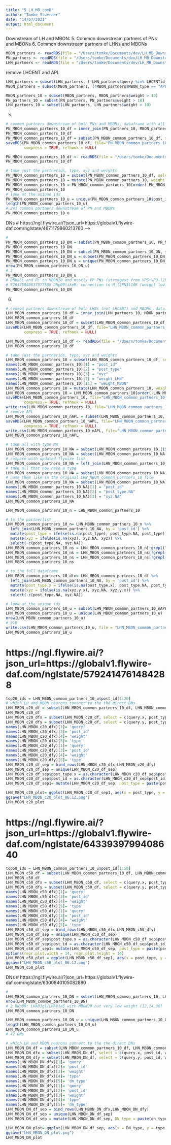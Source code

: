 ```yaml
---
title: "5_LH_MB_comD"
author: "Tomke Stuerner"
date: "14/07/2021"
output: html_document
---
```

Downstream of LH and MBON:
5. Common downstream partners of PNs and MBONs
6. Common downstream partners of LHNs and MBONs
```r
MBON_partners <- readRDS(file = "/Users/tomke/Documents/dev/LH_MB_Downstream/MBON_partner_summary_out_types_06.12.Rds")
PN_partners <- readRDS(file = "/Users/tomke/Documents/dev/LH_MB_Downstream/PN_partner_summary_out_types_05.10.Rds")
LHN_partners <- readRDS(file = "/Users/tomke/Documents/dev/LH_MB_Downstream/LHN_partner_summary_out_types_06.12.Rds")
```
remove LHCENT and APL
```r
LHN_partners = subset(LHN_partners, (!LHN_partners$query %in% LHCENTid))
MBON_partners = subset(MBON_partners, (!MBON_partners$MBON_type == "APL"))
```

```r
MBON_partners_10 = subset(MBON_partners, MBON_partners$weight > 10)
PN_partners_10 = subset(PN_partners, PN_partners$weight > 10)
LHN_partners_10 = subset(LHN_partners, LHN_partners$weight > 10)
```
5.
```r
# common partners downstream of both PNs and MBONs, dataframe with all information
PN_MBON_common_partners_10_df = inner_join(PN_partners_10, MBON_partners_10, by = "post_id")
PN_MBON_common_partners_10_df
PN_MBON_common_partners_10_df = subset(PN_MBON_common_partners_10_df, select = -c(post_type, xyz.y.y) )
saveRDS(PN_MBON_common_partners_10_df, file="PN_MBON_common_partners_10_df_27.10.Rds", version = NULL,
        compress = TRUE, refhook = NULL)
```
```r
PN_MBON_common_partners_10_df <- readRDS(file = "/Users/tomke/Documents/dev/LH_MB_Downstream/PN_MBON_common_partners_10_df_14.7.Rds")
PN_MBON_common_partners_10_df
```

```r
# take just the partnerids, type, xyz and weights
PN_MBON_common_partners_10 = subset(PN_MBON_common_partners_10_df, select = c(post_id, type, xyz.y.x, PN_type, query.x, weight.x, MBON_type, query.y, weight.y) )
PN_MBON_common_partners_10 = mutate(PN_MBON_common_partners_10, weight = ((weight.x + weight.y)/2)) # average the weight of MBON and PN
PN_MBON_common_partners_10 = PN_MBON_common_partners_10[order(-PN_MBON_common_partners_10$weight),] # sort by that weight to see the top targets
PN_MBON_common_partners_10
# look at the unique ids
PN_MBON_common_partners_10_u = unique(PN_MBON_common_partners_10$post_id)
length(PN_MBON_common_partners_10_u)
# 241 common partners downstream of PN and MBONs
PN_MBON_common_partners_10_u
```
DNs
# https://ngl.flywire.ai/?json_url=https://globalv1.flywire-daf.com/nglstate/4671179860213760 -->
```r
# 
PN_MBON_common_partners_10_DN = subset(PN_MBON_common_partners_10, PN_MBON_common_partners_10$post_id %in% p_DNid)
PN_MBON_common_partners_10_DN
PN_MBON_common_partners_10_DN = subset(PN_MBON_common_partners_10_DN, select = c(post_id, type, xyz.y.x, PN_type, query.x, weight.x, MBON_type, query.y, weight.y, weight))
PN_MBON_common_partners_10_DN_u = subset(PN_MBON_common_partners_10_DN, select = c(post_id, type, xyz.y.x))
PN_MBON_common_partners_10_DN_u = unique(PN_MBON_common_partners_10_DN_u)
nrow(PN_MBON_common_partners_10_DN_u)
# 3
PN_MBON_common_partners_10_DN_u
# DNb05L and R: to MBON20 and mostly VP PNs (strongest from VP5+VP3_l2PN, VP2_l2PN, VP2_adPN)
# 720575940637577560 DNp09likeR: connection to M_l2PN3t18R (weight low: 18,21)
PN_MBON_common_partners_10_DN
```

6.
```r
# common partners downstream of both LHNs (not LHCENT) and MBONs, dataframe with all information
LHN_MBON_common_partners_10_df = inner_join(LHN_partners_10, MBON_partners_10, by = "post_id")
LHN_MBON_common_partners_10_df
LHN_MBON_common_partners_10_df = subset(LHN_MBON_common_partners_10_df, select = -c(post_type.y, xyz.y.y) )
saveRDS(LHN_MBON_common_partners_10_df, file="LHN_MBON_common_partners_10_df_06.12.Rds", version = NULL,
        compress = TRUE, refhook = NULL)
```

```r
LHN_MBON_common_partners_10_df <- readRDS(file = "/Users/tomke/Documents/dev/LH_MB_Downstream/LHN_MBON_common_partners_10_df_29.9.Rds")
LHN_MBON_common_partners_10_df
```

```r
# take just the partnerids, type, xyz and weights
LHN_MBON_common_partners_10 = subset(LHN_MBON_common_partners_10_df, select = c(post_id, post_type.x, xyz.y.x, LHN_type, query.x, xyz.x.x, weight.x, MBON_type, query.y, xyz.x.y, weight.y) )
names(LHN_MBON_common_partners_10)[1] = "post_id"
names(LHN_MBON_common_partners_10)[2] = "post_type"
names(LHN_MBON_common_partners_10)[3] = "xyz"
names(LHN_MBON_common_partners_10)[7] = "weight_LHN"
names(LHN_MBON_common_partners_10)[11] = "weight_MBON"
LHN_MBON_common_partners_10 = mutate(LHN_MBON_common_partners_10, weight = ((weight_LHN + weight_MBON)/2)) # average the weight of MBON and PN
LHN_MBON_common_partners_10 = LHN_MBON_common_partners_10[order(-LHN_MBON_common_partners_10$weight),] # sort by that weight to see the top targets
saveRDS(LHN_MBON_common_partners_10, file="LHN_MBON_common_partners_10_df_sorted_06.12.Rds", version = NULL,
        compress = TRUE, refhook = NULL)
write.csv(LHN_MBON_common_partners_10, file="LHN_MBON_common_partners_10_df_sorted_06.12.csv")
# remove APL
LHN_MBON_common_partners_10_nAPL = subset(LHN_MBON_common_partners_10, LHN_MBON_common_partners_10$post_id != "720575940618597541")
saveRDS(LHN_MBON_common_partners_10_nAPL, file="LHN_MBON_common_partners_10_df_sorted_06.12_nAPL.Rds", version = NULL,
        compress = TRUE, refhook = NULL)
write.csv(LHN_MBON_common_partners_10_nAPL, file="LHN_MBON_common_partners_10_df_sorted_06.12_nAPL.csv")
LHN_MBON_common_partners_10_nAPL
```
```r
# take all with type NA
LHN_MBON_common_partners_10_NA = subset(LHN_MBON_common_partners_10,(is.na(LHN_MBON_common_partners_10$post_type)))
LHN_MBON_common_partners_10_NA = subset(LHN_MBON_common_partners_10_NA, select = c(post_id, post_type))
# compare with updated flywire list
LHN_MBON_common_partners_10_NA = left_join(LHN_MBON_common_partners_10_NA, flywire_types, by = "post_id")
# take all that now have a type
LHN_MBON_common_partners_10_NA = subset(LHN_MBON_common_partners_10_NA, (!is.na(LHN_MBON_common_partners_10_NA$type)))
# name them like in the original LHN_MBON_common_partners_10 file
LHN_MBON_common_partners_10_NA = subset(LHN_MBON_common_partners_10_NA, select = c(-post_type))
names(LHN_MBON_common_partners_10_NA)[1] = "post_id"
names(LHN_MBON_common_partners_10_NA)[2] = "post_type.NA"
names(LHN_MBON_common_partners_10_NA)[3] = "xyz.NA"
LHN_MBON_common_partners_10_NA 
```
```r
LHN_MBON_common_partners_10_n = LHN_MBON_common_partners_10

# to the partnerlist
LHN_MBON_common_partners_10_n= LHN_MBON_common_partners_10_n %>%
  left_join(LHN_MBON_common_partners_10_NA, by = 'post_id') %>%
  mutate(post_type = ifelse(is.na(post_type), post_type.NA, post_type)) %>%
  mutate(xyz = ifelse(is.na(xyz), xyz.NA, xyz)) %>%
  select(-c(post_type.NA, xyz.NA))
LHN_MBON_common_partners_10_ns = LHN_MBON_common_partners_10_n[!grepl("LH",LHN_MBON_common_partners_10_n$post_type),, drop=FALSE]
LHN_MBON_common_partners_10_ns = LHN_MBON_common_partners_10_ns[!grepl("MBON",LHN_MBON_common_partners_10_ns$post_type),, drop=FALSE]
LHN_MBON_common_partners_10_ns = LHN_MBON_common_partners_10_ns[!grepl("PN",LHN_MBON_common_partners_10_ns$post_type),, drop=FALSE]
LHN_MBON_common_partners_10_ns

# to the full dataframe
LHN_MBON_common_partners_10_dfn= LHN_MBON_common_partners_10_df %>%
  left_join(LHN_MBON_common_partners_10_NA, by = 'post_id') %>%
  mutate(post_type.x = ifelse(is.na(post_type.x), post_type.NA, post_type.x)) %>%
  mutate(xyz = ifelse(is.na(xyz.y.x), xyz.NA, xyz.y.x)) %>%
  select(-c(post_type.NA, xyz.NA))

```
```r
# look at the unique ids
LHN_MBON_common_partners_10_u = subset(LHN_MBON_common_partners_10_nAPL, select = c(post_id, post_type, xyz))
LHN_MBON_common_partners_10_u = unique(LHN_MBON_common_partners_10_u)
nrow(LHN_MBON_common_partners_10_u)
# 910
write.csv(LHN_MBON_common_partners_10_u, file = "LHN_MBON_common_partners_10_u_06.12.csv")
LHN_MBON_common_partners_10_u

```
# https://ngl.flywire.ai/?json_url=https://globalv1.flywire-daf.com/nglstate/5792414761484288
```r
top20_ids = LHN_MBON_common_partners_10_u$post_id[1:20]
# which LH and MBON neurons conenct to the the direct DNs
LHN_MBON_c20_df = subset(LHN_MBON_common_partners_10_df, LHN_MBON_common_partners_10_df$post_id %in% top20_ids) 
LHN_MBON_c20_df
LHN_MBON_c20_dfx = subset(LHN_MBON_c20_df, select = c(query.x, post_type.x, post_id, weight.x, LHN_type))
LHN_MBON_c20_dfy = subset(LHN_MBON_c20_df, select = c(query.y, post_type.x, post_id, weight.y, MBON_type))
names(LHN_MBON_c20_dfx)[1]= 'query'
names(LHN_MBON_c20_dfx)[3]= 'post_id'
names(LHN_MBON_c20_dfx)[4]= 'weight'
names(LHN_MBON_c20_dfx)[5]= 'type'
names(LHN_MBON_c20_dfy)[1]= 'query'
names(LHN_MBON_c20_dfy)[3]= 'post_id'
names(LHN_MBON_c20_dfy)[4]= 'weight'
names(LHN_MBON_c20_dfy)[5]= 'type'
LHN_MBON_c20_df_sep = bind_rows(LHN_MBON_c20_dfx,LHN_MBON_c20_dfy)
LHN_MBON_c20_df_sep = unique(LHN_MBON_c20_df_sep)
LHN_MBON_c20_df_sep$post_type.x = as.character(LHN_MBON_c20_df_sep$post_type.x)
LHN_MBON_c20_df_sep$post_id = as.character(LHN_MBON_c20_df_sep$post_id)
LHN_MBON_c20_df_sep1= mutate(LHN_MBON_c20_df_sep, post_type = paste(post_type.x,post_id))

LHN_MBON_c20_plot= ggplot(LHN_MBON_c20_df_sep1, aes(x = post_type, y = type, fill = weight, )) +   geom_tile()+ theme(text = element_text(size=5),axis.text.x = element_text(angle=90, hjust=1), axis.text.y = element_text(hjust=1))
ggsave("LHN_MBON_c20_plot_06.12.png")
LHN_MBON_c20_plot
```
# https://ngl.flywire.ai/?json_url=https://globalv1.flywire-daf.com/nglstate/6433939799408640
```r
top50_ids = LHN_MBON_common_partners_10_u$post_id[1:50]
LHN_MBON_c50_df = subset(LHN_MBON_common_partners_10_df, LHN_MBON_common_partners_10_df$post_id %in% top50_ids) 
LHN_MBON_c50_df
LHN_MBON_c50_dfx = subset(LHN_MBON_c50_df, select = c(query.x, post_type.x, post_id, weight.x, LHN_type))
LHN_MBON_c50_dfy = subset(LHN_MBON_c50_df, select = c(query.y, post_type.x, post_id, weight.y, MBON_type))
names(LHN_MBON_c50_dfx)[1]= 'query'
names(LHN_MBON_c50_dfx)[3]= 'post_id'
names(LHN_MBON_c50_dfx)[4]= 'weight'
names(LHN_MBON_c50_dfx)[5]= 'type'
names(LHN_MBON_c50_dfy)[1]= 'query'
names(LHN_MBON_c50_dfy)[3]= 'post_id'
names(LHN_MBON_c50_dfy)[4]= 'weight'
names(LHN_MBON_c50_dfy)[5]= 'type'
LHN_MBON_c50_df_sep = bind_rows(LHN_MBON_c50_dfx,LHN_MBON_c50_dfy)
LHN_MBON_c50_df_sep = unique(LHN_MBON_c50_df_sep)
LHN_MBON_c50_df_sep$post_type.x = as.character(LHN_MBON_c50_df_sep$post_type.x)
LHN_MBON_c50_df_sep$post_id = as.character(LHN_MBON_c50_df_sep$post_id)
LHN_MBON_c50_df_sep1= mutate(LHN_MBON_c50_df_sep, post_type = paste(post_type.x,post_id))
options(repr.plot.width = 14, repr.plot.height = 14)
LHN_MBON_c50_plot = ggplot(LHN_MBON_c50_df_sep1, aes(x = post_type, y = type, fill = weight)) +   geom_tile()+ theme(text = element_text(size=3),axis.text.x = element_text(angle=90, hjust=1.0), axis.text.y = element_text(hjust=1.0)) 
ggsave("LHN_MBON_c50_plot_06.12.png")
LHN_MBON_c50_plot
```
DNs
# https://ngl.flywire.ai/?json_url=https://globalv1.flywire-daf.com/nglstate/6300840105082880
```r
# 
LHN_MBON_common_partners_10_DN = subset(LHN_MBON_common_partners_10, LHN_MBON_common_partners_10$post_id %in% p_DNid)
nrow(LHN_MBON_common_partners_10_DN)
# 2 DNp09: LHAD1g1/LHAV1a5 with MBON20 but very low weight (12,14,36)
LHN_MBON_common_partners_10_DN

LHN_MBON_common_partners_10_DN_u = unique(LHN_MBON_common_partners_10_DN$post_id)
length(LHN_MBON_common_partners_10_DN_u)
LHN_MBON_common_partners_10_DN_u
# 42 DNs
```

```r
# which LH and MBON neurons connect to the the direct DNs
LHN_MBON_DN_df = subset(LHN_MBON_common_partners_10_df, LHN_MBON_common_partners_10_df$post_id %in% LHN_MBON_common_partners_10_DN$post_id) 
LHN_MBON_DN_dfx = subset(LHN_MBON_DN_df, select = c(query.x, post_id, weight.x, LHN_type, post_type.x))
LHN_MBON_DN_dfy = subset(LHN_MBON_DN_df, select = c(query.y, post_id, weight.y, MBON_type, post_type.x))
names(LHN_MBON_DN_dfx)[1]= 'query'
names(LHN_MBON_DN_dfx)[2]= 'post_id'
names(LHN_MBON_DN_dfx)[3]= 'weight'
names(LHN_MBON_DN_dfx)[4]= 'type'
names(LHN_MBON_DN_dfx)[5]= 'dn_type'
names(LHN_MBON_DN_dfy)[1]= 'query'
names(LHN_MBON_DN_dfy)[2]= 'post_id'
names(LHN_MBON_DN_dfy)[3]= 'weight'
names(LHN_MBON_DN_dfy)[4]= 'type'
names(LHN_MBON_DN_dfy)[5]= 'dn_type'
LHN_MBON_DN_df_sep = bind_rows(LHN_MBON_DN_dfx,LHN_MBON_DN_dfy)
LHN_MBON_DN_df_sep = unique(LHN_MBON_DN_df_sep)
LHN_MBON_DN_df_sep = mutate(LHN_MBON_DN_df_sep, DN_type = paste(dn_type,post_id)) # add column with DN +id

LHN_MBON_DN_plot= ggplot(LHN_MBON_DN_df_sep, aes(x = DN_type, y = type, fill = weight, )) +   geom_tile()+ theme(text = element_text(size=8),axis.text.x = element_text(angle=90, hjust=1), axis.text.y = element_text(hjust=1))
ggsave("LHN_MBON_DN_plot.png")
LHN_MBON_DN_plot
```